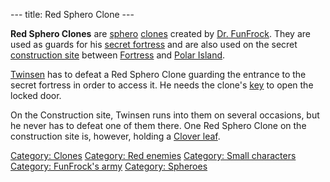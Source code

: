 ---
title: Red Sphero Clone
---

{{Enemy|
Name=Red Sphero Clone|
Image=Redsphero.gif|
Level=Red|
Reaction=Spins round on spot|
Recovery=Medium|
Rate=Fast|
Damage=High|
Range=Wide|
Speed=Slow}}

'''Red Sphero Clones''' are [[sphero]] [[clone]]s created by [[Dr. FunFrock]]. They are used as guards for his [[FunFrock's Secret Fortress|secret fortress]] and are also used on the secret [[construction site]] between [[Fortress Island|Fortress]] and [[Polar Island]].

[[Twinsen]] has to defeat a Red Sphero Clone guarding the entrance to the secret fortress in order to access it. He needs the clone's [[key]] to open the locked door.

On the Construction site, Twinsen runs into them on several occasions, but he never has to defeat one of them there. One Red Sphero Clone on the construction site is, however, holding a [[Clover leaf]].

[[Category: Clones]]
[[Category: Red enemies]]
[[Category: Small characters]]
[[Category: FunFrock's army]]
[[Category: Spheroes]]